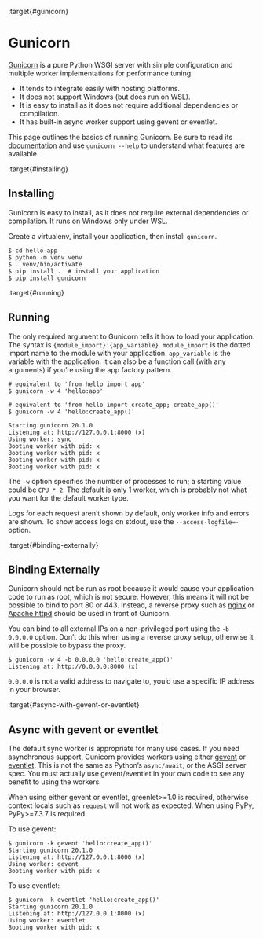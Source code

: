 :target{#gunicorn}

# Gunicorn

[Gunicorn](https://gunicorn.org/) is a pure Python WSGI server with simple configuration and
multiple worker implementations for performance tuning.

- It tends to integrate easily with hosting platforms.
- It does not support Windows (but does run on WSL).
- It is easy to install as it does not require additional dependencies
  or compilation.
- It has built-in async worker support using gevent or eventlet.

This page outlines the basics of running Gunicorn. Be sure to read its
[documentation](https://docs.gunicorn.org/) and use `gunicorn --help` to understand what features
are available.

:target{#installing}

## Installing

Gunicorn is easy to install, as it does not require external
dependencies or compilation. It runs on Windows only under WSL.

Create a virtualenv, install your application, then install
`gunicorn`.

```text
$ cd hello-app
$ python -m venv venv
$ . venv/bin/activate
$ pip install .  # install your application
$ pip install gunicorn
```

:target{#running}

## Running

The only required argument to Gunicorn tells it how to load your
application. The syntax is `{module_import}:{app_variable}`.
`module_import` is the dotted import name to the module with your
application. `app_variable` is the variable with the application. It
can also be a function call (with any arguments) if you’re using the
app factory pattern.

```text
# equivalent to 'from hello import app'
$ gunicorn -w 4 'hello:app'

# equivalent to 'from hello import create_app; create_app()'
$ gunicorn -w 4 'hello:create_app()'

Starting gunicorn 20.1.0
Listening at: http://127.0.0.1:8000 (x)
Using worker: sync
Booting worker with pid: x
Booting worker with pid: x
Booting worker with pid: x
Booting worker with pid: x
```

The `-w` option specifies the number of processes to run; a starting
value could be `CPU * 2`. The default is only 1 worker, which is
probably not what you want for the default worker type.

Logs for each request aren’t shown by default, only worker info and
errors are shown. To show access logs on stdout, use the
`--access-logfile=-` option.

:target{#binding-externally}

## Binding Externally

Gunicorn should not be run as root because it would cause your
application code to run as root, which is not secure. However, this
means it will not be possible to bind to port 80 or 443. Instead, a
reverse proxy such as [nginx](nginx.mdx) or [Apache httpd](apache-httpd.mdx) should be used
in front of Gunicorn.

You can bind to all external IPs on a non-privileged port using the
`-b 0.0.0.0` option. Don’t do this when using a reverse proxy setup,
otherwise it will be possible to bypass the proxy.

```text
$ gunicorn -w 4 -b 0.0.0.0 'hello:create_app()'
Listening at: http://0.0.0.0:8000 (x)
```

`0.0.0.0` is not a valid address to navigate to, you’d use a specific
IP address in your browser.

:target{#async-with-gevent-or-eventlet}

## Async with gevent or eventlet

The default sync worker is appropriate for many use cases. If you need
asynchronous support, Gunicorn provides workers using either [gevent](https://www.gevent.org/)
or [eventlet](https://eventlet.net/). This is not the same as Python’s `async/await`, or the
ASGI server spec. You must actually use gevent/eventlet in your own code
to see any benefit to using the workers.

When using either gevent or eventlet, greenlet>=1.0 is required,
otherwise context locals such as `request` will not work as expected.
When using PyPy, PyPy>=7.3.7 is required.

To use gevent:

```text
$ gunicorn -k gevent 'hello:create_app()'
Starting gunicorn 20.1.0
Listening at: http://127.0.0.1:8000 (x)
Using worker: gevent
Booting worker with pid: x
```

To use eventlet:

```text
$ gunicorn -k eventlet 'hello:create_app()'
Starting gunicorn 20.1.0
Listening at: http://127.0.0.1:8000 (x)
Using worker: eventlet
Booting worker with pid: x
```

